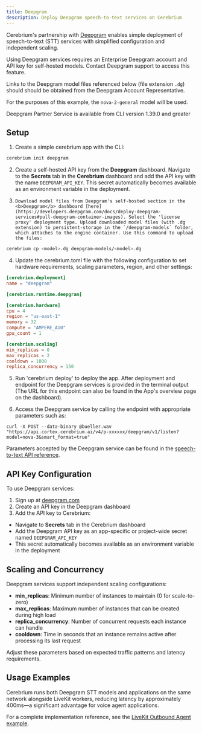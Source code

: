 ```yaml
---
title: Deepgram
description: Deploy Deepgram speech-to-text services on Cerebrium
---
```


Cerebrium's partnership with [Deepgram](https://www.deepgram.com/) enables simple deployment of speech-to-text (STT) services with simplified configuration and independent scaling.

<Note>
Using Deepgram services requires an Enterprise Deepgram account and API key for self-hosted models. Contact Deepgram support to access this feature.

Links to the Deepgram model files referenced below (file extension `.dg`) should should be obtained from the Deepgram Account Representative.

For the purposes of this example, the `nova-2-general` model will be used.

</Note>
<Note>
  Deepgram Partner Service is available from CLI version 1.39.0 and greater
</Note>

## Setup

1. Create a simple cerebrium app with the CLI:

```bash
cerebrium init deepgram
```

2. Create a self-hosted API key from the <b>Deepgram</b> dashboard. Navigate to the **Secrets** tab in the <b>Cerebrium</b> dashboard and add the API key with the name `DEEPGRAM_API_KEY`. This secret automatically becomes available as an environment variable in the deployment.

3. ```
   Download model files from Deepgram's self-hosted section in the <b>Deepgram</b> dashboard [here](https://developers.deepgram.com/docs/deploy-deepgram-services#pull-deepgram-container-images). Select the 'license proxy' deployment type. Upload downloaded model files (with .dg extension) to persistent-storage in the `/deepgram-models` folder, which attaches to the engine container. Use this command to upload the files:
   ```

```bash
cerebrium cp <model>.dg deepgram-models/<model>.dg
```

4. Update the cerebrium.toml file with the following configuration to set hardware requirements, scaling parameters, region, and other settings:

```toml
[cerebrium.deployment]
name = "deepgram"

[cerebrium.runtime.deepgram]

[cerebrium.hardware]
cpu = 4
region = "us-east-1"
memory = 32
compute = "AMPERE_A10"
gpu_count = 1

[cerebrium.scaling]
min_replicas = 0
max_replicas = 2
cooldown = 1800
replica_concurrency = 150
```

5. Run 'cerebrium deploy' to deploy the app. After deployment and endpoint for the Deepgram services is provided in the terminal output (The URL for this endpoint can also be found in the App's overview page on the dashboard).

6. Access the Deepgram service by calling the endpoint with appropriate parameters such as:

```curl
curl -X POST --data-binary @bueller.wav "https://api.cortex.cerebrium.ai/v4/p-xxxxxx/deepgram/v1/listen?model=nova-3&smart_format=true"
```

Parameters accepted by the Deepgram service can be found in the [speech-to-text API reference](https://developers.deepgram.com/reference/speech-to-text-api/listen-streaming).

## API Key Configuration

To use Deepgram services:

1. Sign up at [deepgram.com](https://www.deepgram.com/)
2. Create an API key in the Deepgram dashboard
3. Add the API key to Cerebrium:

- Navigate to **Secrets** tab in the Cerebrium dashboard
- Add the Deepgram API key as an app-specific or project-wide secret named `DEEPGRAM_API_KEY`
- This secret automatically becomes available as an environment variable in the deployment

## Scaling and Concurrency

Deepgram services support independent scaling configurations:

- **min_replicas**: Minimum number of instances to maintain (0 for scale-to-zero)
- **max_replicas**: Maximum number of instances that can be created during high load
- **replica_concurrency**: Number of concurrent requests each instance can handle
- **cooldown**: Time in seconds that an instance remains active after processing its last request

Adjust these parameters based on expected traffic patterns and latency requirements.

## Usage Examples

Cerebrium runs both Deepgram STT models and applications on the same network alongside LiveKit workers, reducing latency by approximately 400ms—a significant advantage for voice agent applications.

For a complete implementation reference, see the [LiveKit Outbound Agent example](/v4/examples/livekit-outbound-agent).

